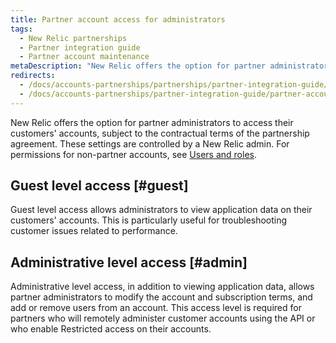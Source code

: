 ```yaml
---
title: Partner account access for administrators
tags:
  - New Relic partnerships
  - Partner integration guide
  - Partner account maintenance
metaDescription: "New Relic offers the option for partner administrators to access their customers' accounts, subject to the contractual terms of the partnership agreement."
redirects:
  - /docs/accounts-partnerships/partnerships/partner-integration-guide/account-access-administrators
  - /docs/accounts-partnerships/partner-integration-guide/partner-account-maintenance/account-access-administrators
---
```


New Relic offers the option for partner administrators to access their customers' accounts, subject to the contractual terms of the partnership agreement. These settings are controlled by a New Relic admin. For permissions for non-partner accounts, see [Users and roles](/docs/accounts-partnerships/accounts/account-billing-usage/users-roles).

## Guest level access [#guest]

Guest level access allows administrators to view application data on their customers' accounts. This is particularly useful for troubleshooting customer issues related to performance.

## Administrative level access [#admin]

Administrative level access, in addition to viewing application data, allows partner administrators to modify the account and subscription terms, and add or remove users from an account. This access level is required for partners who will remotely administer customer accounts using the API or who enable Restricted access on their accounts.
